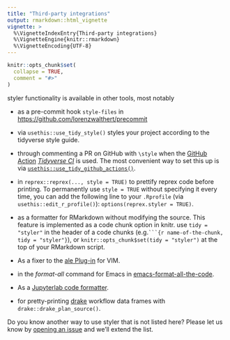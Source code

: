 ```yaml
---
title: "Third-party integrations"
output: rmarkdown::html_vignette
vignette: >
  %\VignetteIndexEntry{Third-party integrations}
  %\VignetteEngine{knitr::rmarkdown}
  %\VignetteEncoding{UTF-8}
---
```


```r
knitr::opts_chunk$set(
  collapse = TRUE,
  comment = "#>"
)
```

styler functionality is available in other tools, most notably

* as a pre-commit hook `style-files` in
  <https://github.com/lorenzwalthert/precommit>

* via `usethis::use_tidy_style()` styles your project according to the tidyverse
  style guide.

* through commenting a PR on GitHub with `\style` when the [GitHub
  Action](https://github.com/features/actions) [*Tidyverse
  CI*](https://github.com/r-lib/actions/tree/master/examples#tidyverse-ci-workflow)
  is used. The most convenient way to set this up is via
  [`usethis::use_tidy_github_actions()`](https://usethis.r-lib.org/reference/tidyverse.html).

* in `reprex::reprex(..., style = TRUE)` to prettify reprex code before
  printing. To permanently use `style = TRUE` without specifying it every time,
  you can add the following line to your `.Rprofile` (via
  `usethis::edit_r_profile()`): `options(reprex.styler = TRUE)`.

* as a formatter for RMarkdown without modifying the source. This feature is
  implemented as a code chunk option in knitr. use `tidy = "styler"` in the
  header of a code chunks (e.g.` ```{r name-of-the-chunk, tidy = "styler"} `),
  or `knitr::opts_chunk$set(tidy = "styler")` at the top of your RMarkdown
  script.

* As a fixer to the [ale
  Plug-in](https://github.com/dense-analysis/ale/pull/2401) for VIM.

* in the *format-all* command for Emacs in 
  [emacs-format-all-the-code](https://github.com/lassik/emacs-format-all-the-code).

* As a [Jupyterlab code
  formatter](https://jupyterlab-code-formatter.readthedocs.io/en/latest/installation.html#r-code-formatters).

* for pretty-printing [drake](https://github.com/ropensci/drake) workflow data
  frames with `drake::drake_plan_source()`.

Do you know another way to use styler that is not listed here? Please let us know
by [opening an issue](https://github.com/r-lib/styler/issues) and we'll extend the
list.
